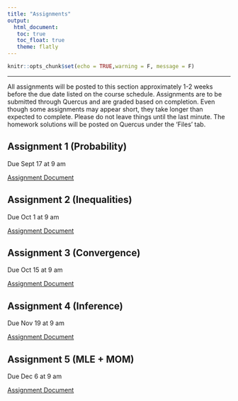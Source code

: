 ```yaml
---
title: "Assignments"
output: 
  html_document:
   toc: true
   toc_float: true
   theme: flatly
---
```


```r
knitr::opts_chunk$set(echo = TRUE,warning = F, message = F)
```
******

All assignments will be posted to this section approximately 1-2 weeks before the due date listed on the course schedule.  Assignments are to be submitted through Quercus and are graded based on completion.  Even though some assignments may appear short, they take longer than expected to complete. Please do not leave things until the last minute.  The homework solutions will be posted on Quercus under the 'Files' tab.


## Assignment 1 (Probability)

Due Sept 17 at 9 am

[Assignment Document](https://drive.google.com/file/d/1XiNdzEQj4L4BDVLisfCR0taQOMkQdRva/view?usp=sharing)

## Assignment 2 (Inequalities)

Due Oct 1 at 9 am

[Assignment Document](https://drive.google.com/file/d/11KYaEXZUnHQ_abvjS38nnzoSnImsTxUj/view?usp=sharing)

## Assignment 3 (Convergence)

Due Oct 15 at 9 am

[Assignment Document](https://drive.google.com/file/d/1t_kVZZvX6CMot5LPRKd1AvK1Gx8mnEOi/view?usp=sharing)


## Assignment 4 (Inference)

Due Nov 19 at 9 am

[Assignment Document](https://drive.google.com/file/d/1KAzE527rCXtMuiQaCYXJMNls8lpSj-2L/view?usp=sharing)

## Assignment 5 (MLE + MOM)

Due Dec 6 at 9 am

[Assignment Document](https://drive.google.com/file/d/1JgHF10vzLgDpqVnggWCHAm-68xer8iN3/view?usp=sharing)




